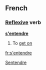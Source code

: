 ==French==
===[[Reflexive]] verb===
'''[[se|s']][[entendre]]'''

# To [[get on]]
[[fr:s'entendre]]
[[Category:French verbs|Sentendre]]
